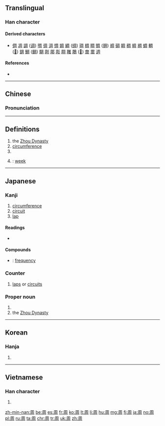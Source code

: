 {{also|週|調|调|固}}

==Translingual==

{{stroke order|strokes=8}}

===Han character===
{{Han char|rn=30|rad=口|as=05|sn=8|four=77220|canj=BGR|ids=⿵⺆𠮷}}

====Derived characters====
* [[倜]] [[凋]] [[調]] ([[调]]) [[啁]] [[徟]] [[淍]] [[惆]] [[婤]] [[綢]] ([[绸]]) [[琱]] [[椆]] [[晭]] [[賙]] ([[赒]]) [[禂]] [[碉]] [[睭]] [[稠]] [[皗]] [[裯]] [[蜩]] [[輖]] ([[𫐏]]) [[錭]] [[鯛]] ([[鲷]]) [[騆]] [[㓮]] [[郮]] [[彫]] [[翢]] [[雕]] [[鵰]] ([[𫛲]]) [[奝]] [[霌]] [[週]]

====References====
* {{Han ref|kx=0181.360|dkj=03441|dj=0400.050|hdz=10606.030|uh=5468}}

----

==Chinese==

{{zh-forms}}

===Pronunciation===
{{zh-pron
|m=zhōu |ma=y
|c=zau1
|mn=chiu
|mc=y
|oc=y
|cat=n,pn
}}

----

==Definitions==

{{zh-hanzi}}

# the [[Zhou Dynasty]]
# [[circumference]]
# {{surname|lang=zh}}
# {{alternative spelling of|週|lang=zh}}: [[week]]

----

==Japanese==

===Kanji===
{{ja-kanji|grade=4|rs=口05}}

# [[circumference]]
# [[circuit]]
# [[lap]]

====Readings====
* {{ja-readings|goon=[[しゅ]] (shu), [[す]] (su)|kanon=[[しゅう]] (shū)|kun=[[まわり]] (mawari), [[あまねし]] (amaneshi), [[めぐる]] (meguru)}}

====Compounds====
* {{ja-r|周波数|しゅうはすう}}: [[frequency]]

===Counter===
{{ja-pos|しゅう|counter}}

# [[lap]]s or [[circuit]]s

===Proper noun===
{{ja-pos|まこと|proper}}

# {{given name|male|lang=ja|sort=まこと}}
# the [[Zhou Dynasty]]

----

==Korean==

===Hanja===
{{ko-hanja|hangeul=[[주]]|rv=ju|mr=chu}}

# {{defn|lang=ko|sort=口05}}

----

==Vietnamese==

===Han character===
{{vi-hantu|[[chu]], [[châu]]|rs=口05}}

# {{defn|lang=vi|sort=口05}}

[[zh-min-nan:周]]
[[be:周]]
[[es:周]]
[[fr:周]]
[[ko:周]]
[[lt:周]]
[[li:周]]
[[hu:周]]
[[mg:周]]
[[fj:周]]
[[ja:周]]
[[no:周]]
[[pl:周]]
[[ru:周]]
[[ta:周]]
[[chr:周]]
[[tr:周]]
[[uk:周]]
[[zh:周]]